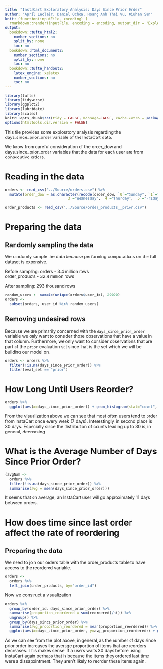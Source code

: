 ```yaml
---
title: "InstaCart Exploratory Analysis: Days Since Prior Order"
author: "April Leclair, Daniel Ochoa, Hoang Anh Thai Vu, Qiuhan Sun"
knit: (function(inputFile, encoding) {
  rmarkdown::render(inputFile, encoding = encoding, output_dir = "ExploratoryAnalysis_HTML_Output") })
output:
  bookdown::tufte_html2:
    number_sections: no
    split_by: none
    toc: no
  bookdown::html_document2:
    number_sections: no
    split_by: none
    toc: no
  bookdown::tufte_handout2:
    latex_engine: xelatex
    number_sections: no
    toc: no
---
```


```r
library(tufte)
library(tidyverse)
library(ggplot2)
library(lubridate)
library(scales)
knitr::opts_chunk$set(tidy = FALSE, message=FALSE, cache.extra = packageVersion('tufte'))
options(htmltools.dir.version = FALSE)
```

This file provides some exploratory analysis regarding the days_since_prior_order variable of the InstaCart data.

We know from careful consideration of the order_dow and days_since_prior_order variables that the data for each user are from consecutive orders.

# Reading in the data

```r
orders <- read_csv("../Source/orders.csv") %>%
  mutate(order_dow = as.character(recode(order_dow, `0`="Sunday", `1`="Monday", `2`="Tuesday",
                            `3`="Wednesday", `4`="Thurday", `5`="Friday", `6`="Saturday")))

order_products <- read_csv("../Source/order_products__prior.csv")
```

# Preparing the data 

## Randomly sampling the data

We randomly sample the data because performing computations on the full dataset is expensive.

Before sampling:
  orders - 3.4 million rows  
  order_products - 32.4 million rows
  
After sampling: 293 thousand rows

```r
random_users <- sample(unique(orders$user_id), 20000)
orders <-
  subset(orders, user_id %in% random_users)
```

## Removing undesired rows

Because we are primarily concerned with the `days_since_prior_order` variable we only want to consider those observations that have a value in that column. Furthermore, we only want to consider observations that are part of the `prior` evaluation set since that is the set which we will be building our model on.
```r
orders <- orders %>%
  filter(!is.na(days_since_prior_order)) %>%
  filter(eval_set == "prior")
```


# How Long Until Users Reorder?
```r
orders %>%
  ggplot(aes(x=days_since_prior_order)) + geom_histogram(stat="count", fill="seagreen4") + labs(title="Distribution of days_since_prior_order", x="Days Since Prior Order", y="Count") + scale_y_continuous(labels = comma)
```
From the visualization above we can see that most often users tend to order from InstaCart once every week (7 days). Interestingly, in second place is 30 days. Especially since the distribution of counts leading up to 30 is, in general, decreasing.


# What is the Average Number of Days Since Prior Order?
```r
(avgNum <-
  orders %>%
  filter(!is.na(days_since_prior_order)) %>%
  summarise(avg = mean(days_since_prior_order)))
```

It seems that on average, an InstaCart user will go approximately 11 days  between orders.

# How does time since last order affect the rate of reordering

## Preparing the data

We need to join our orders table with the order_products table to have access to the reordered variable.
```r
orders <- 
  orders %>%
  left_join(order_products, by="order_id")
```

Now we construct a visualization
```r
orders %>%
  group_by(order_id, days_since_prior_order) %>%
  summarise(proportion_reordered = sum(reordered)/n()) %>%
  ungroup() %>%
  group_by(days_since_prior_order) %>%
  summarise(avg_proportion_reordered = mean(proportion_reordered)) %>%
  ggplot(aes(x=days_since_prior_order, y=avg_proportion_reordered)) + geom_col(fill="seagreen4") + labs(title="How The Number Of Days Since Prior Order affects Proportion Of Items Reordered", x="Days Since Prior Order", y="Average Proportion of Items Reordered")
```
As we can see from the plot above, in general, as the number of days since prior order increases the average proportion of items that are reorders decreases. This makes sense. If a users waits 30 days before using InstaCart again perhaps that is because the items they ordered last time were a dissapointment. They aren't likely to reorder those items again.